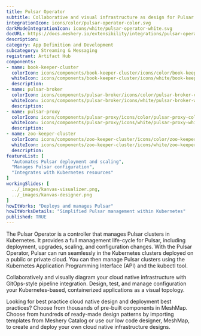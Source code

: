 ```yaml
---
title: Pulsar Operator
subtitle: Collaborative and visual infrastructure as design for Pulsar Operator
integrationIcon: icons/color/pulsar-operator-color.svg
darkModeIntegrationIcon: icons/white/pulsar-operator-white.svg
docURL: https://docs.meshery.io/extensibility/integrations/pulsar-operator
description: 
category: App Definition and Development
subcategory: Streaming & Messaging
registrant: Artifact Hub
components: 
- name: book-keeper-cluster
  colorIcon: icons/components/book-keeper-cluster/icons/color/book-keeper-cluster-color.svg
  whiteIcon: icons/components/book-keeper-cluster/icons/white/book-keeper-cluster-white.svg
  description: 
- name: pulsar-broker
  colorIcon: icons/components/pulsar-broker/icons/color/pulsar-broker-color.svg
  whiteIcon: icons/components/pulsar-broker/icons/white/pulsar-broker-white.svg
  description: 
- name: pulsar-proxy
  colorIcon: icons/components/pulsar-proxy/icons/color/pulsar-proxy-color.svg
  whiteIcon: icons/components/pulsar-proxy/icons/white/pulsar-proxy-white.svg
  description: 
- name: zoo-keeper-cluster
  colorIcon: icons/components/zoo-keeper-cluster/icons/color/zoo-keeper-cluster-color.svg
  whiteIcon: icons/components/zoo-keeper-cluster/icons/white/zoo-keeper-cluster-white.svg
  description: 
featureList: [
  "Automates Pulsar deployment and scaling",
  "Manages Pulsar configuration",
  "Integrates with Kubernetes resources"
]
workingSlides: [
  ../_images/kanvas-visualizer.png,
  ../_images/kanvas-designer.png
]
howItWorks: "Deploys and manages Pulsar"
howItWorksDetails: "Simplified Pulsar management within Kubernetes"
published: TRUE
---
```

<p>
The Pulsar Operator is a controller that manages Pulsar clusters in Kubernetes. It provides a full management life-cycle for Pulsar, including deployment, upgrades, scaling, and configuration changes. With the Pulsar Operator, Pulsar can run seamlessly in the Kubernetes clusters deployed on a public or private cloud. You can then manage Pulsar clusters using the Kubernetes Application Programming Interface (API) and the kubectl tool.
</p>
<p>
    Collaboratively and visually diagram your cloud native infrastructure with GitOps-style pipeline integration. Design, test, and manage configuration your Kubernetes-based, containerized applications as a visual topology.
</p>
<p>
    Looking for best practice cloud native design and deployment best practices? Choose from thousands of pre-built components in MeshMap. Choose from hundreds of ready-made design patterns by importing templates from Meshery Catalog or use our low code designer, MeshMap, to create and deploy your own cloud native infrastructure designs.
</p>
